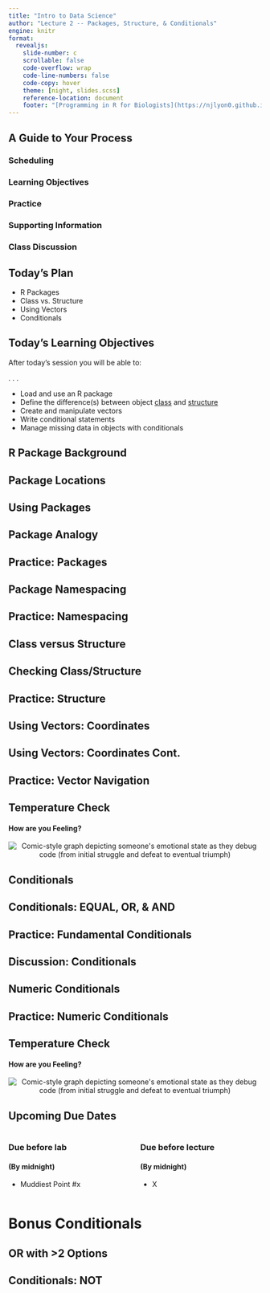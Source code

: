 ```yaml
---
title: "Intro to Data Science"
author: "Lecture 2 -- Packages, Structure, & Conditionals"
engine: knitr
format: 
  revealjs: 
    slide-number: c
    scrollable: false
    code-overflow: wrap
    code-line-numbers: false
    code-copy: hover
    theme: [night, slides.scss]
    reference-location: document
    footer: "[Programming in R for Biologists](https://njlyon0.github.io/teach_r-for-biologists/)"
---
```


## A Guide to Your Process

### [Scheduling]{.blue}

### [Learning Objectives]{.purple}

### [Practice]{.pink}

### [Supporting Information]{.orange}

### [Class Discussion]{.gold}

## [Today's Plan]{.blue}

- R Packages
- Class vs. Structure
- Using Vectors
- Conditionals

## [Today's Learning Objectives]{.purple}

After today's session you will be able to:

. . .

- Load and use an R package
- Define the difference(s) between object <u>class</u> and <u>structure</u>
- Create and manipulate vectors
- Write conditional statements
- Manage missing data in objects with conditionals

## [R Package Background]{.orange}



## [Package Locations]{.orange}


## [Using Packages]{.orange}


## [Package Analogy]{.gold}


## [Practice: Packages]{.pink}


## [Package Namespacing]{.orange}


## [Practice: Namespacing]{.pink}


## [Class versus Structure]{.orange}


## [Checking Class/Structure]{.orange}


## [Practice: Structure]{.pink}


## [Using Vectors: Coordinates]{.orange}


## [Using Vectors: Coordinates Cont.]{.orange}


## [Practice: Vector Navigation]{.pink}


## [Temperature Check]{.purple}

#### How are you Feeling?

<p align="center">
<img src="comics/debugging.png" alt="Comic-style graph depicting someone's emotional state as they debug code (from initial struggle and defeat to eventual triumph)">
</p>

## [Conditionals]{.orange}


## [Conditionals: EQUAL, OR, & AND]{.orange}


## [Practice: Fundamental Conditionals]{.pink}


## [Discussion: Conditionals]{.gold}


## [Numeric Conditionals]{.orange}


## [Practice: Numeric Conditionals]{.orange}

## [Temperature Check]{.purple}

#### How are you Feeling?

<p align="center">
<img src="comics/debugging.png" alt="Comic-style graph depicting someone's emotional state as they debug code (from initial struggle and defeat to eventual triumph)">
</p>

## [Upcoming Due Dates]{.blue} {.smaller}

::::{.columns}

:::{.column width="50%"}

### Due before lab

#### (By midnight)

- Muddiest Point \#x

:::

:::{.column width="50%"}

### Due before lecture

#### (By midnight)

- X

:::

::::

# [Bonus Conditionals]{.purple}

## [OR with >2 Options]{.orange}


## [Conditionals: NOT]{.orange}

